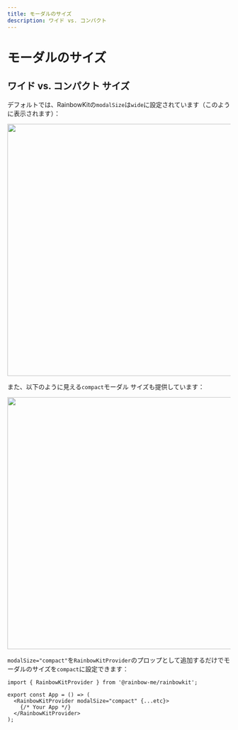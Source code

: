 ```yaml
---
title: モーダルのサイズ
description: ワイド vs. コンパクト
---
```


# モーダルのサイズ

## ワイド vs. コンパクト サイズ

デフォルトでは、RainbowKitの`modalSize`は`wide`に設定されています（このように表示されます）：

<Img src="/modal-default.png" height="569" width="1029" />

また、以下のように見える`compact`モーダル サイズも提供しています：

<Img src="/modal-compact.png" height="569" width="1029" />

`modalSize="compact"`を`RainbowKitProvider`のプロップとして追加するだけでモーダルのサイズを`compact`に設定できます：

```tsx
import { RainbowKitProvider } from '@rainbow-me/rainbowkit';

export const App = () => (
  <RainbowKitProvider modalSize="compact" {...etc}>
    {/* Your App */}
  </RainbowKitProvider>
);
```
